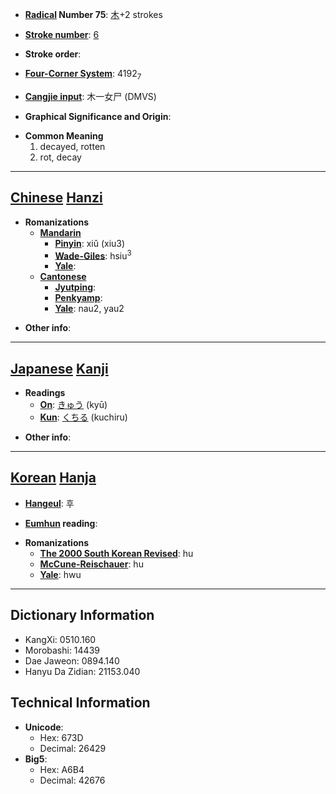 * '''[[Wiktionary:Chinese radical index| Radical]] Number 75''': [[Wiktionary:Chinese radical index 木|木]]+2 strokes

* '''[[Wiktionary:Chinese total strokes index|Stroke number]]''': [[Wiktionary:Chinese total strokes index 6|6]]

* '''Stroke order''': 

* '''[[Wiktionary:Chinese four corner index|Four-Corner System]]''': 4192<sub>7</sub>

* '''[[Wiktionary:Chinese Cangjie index|Cangjie input]]''': 木一女尸 (DMVS)

* '''Graphical Significance and Origin''': 

* '''Common Meaning'''
*#decayed, rotten
*# rot, decay


----

== [[Chinese]] [[Hanzi]] ==

* '''Romanizations'''
** '''[[Mandarin]]'''
*** '''[[Pinyin]]''': xiǔ (xiu3)
*** '''[[Wade-Giles]]''': hsiu<sup>3</sup>
*** '''[[Yale]]''': 
** '''[[Cantonese]]'''
*** '''[[Jyutping]]''':
*** '''[[Penkyamp]]''': 
*** '''[[Yale]]''': nau2, yau2

* '''Other info''': 

----

== [[Japanese]] [[Kanji]] ==

* '''Readings'''
** '''[[On]]''': [[きゅう]] (kyū)
** '''[[Kun]]''': [[くちる]] (kuchiru)

* '''Other info''':  

----

== [[Korean]] [[Hanja]] ==

* '''[[Hangeul]]''': 후

* '''[[Eumhun]] reading''': 

* '''Romanizations'''
** '''[[The 2000 South Korean Revised Romanization|The 2000 South Korean Revised]]''': hu
** '''[[McCune-Reischauer]]''': hu
** '''[[Yale]]''': hwu

----

== Dictionary Information ==

* KangXi: 0510.160
* Morobashi: 14439
* Dae Jaweon: 0894.140
* Hanyu Da Zidian: 21153.040

== Technical Information ==

* '''Unicode''':
** Hex: 673D
** Decimal: 26429
* '''Big5''':
** Hex: A6B4
** Decimal: 42676